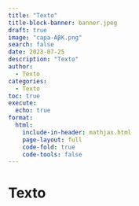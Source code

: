 ```yaml
---
title: "Texto"
title-block-banner: banner.jpeg
draft: true
image: "capa-AβK.png"
search: false
date: 2023-07-25
description: "Texto"
author: 
  - Texto
categories: 
  - Texto
toc: true
execute:
  echo: true
format: 
  html:
    include-in-header: mathjax.html
    page-layout: full
    code-fold: true
    code-tools: false
---
```


# Texto